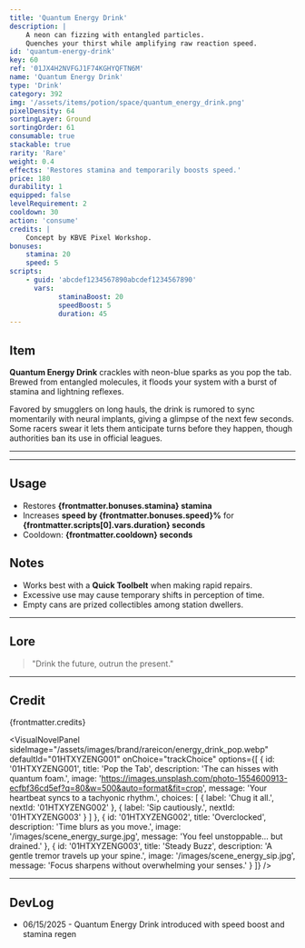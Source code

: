 ```yaml
---
title: 'Quantum Energy Drink'
description: |
    A neon can fizzing with entangled particles.
    Quenches your thirst while amplifying raw reaction speed.
id: 'quantum-energy-drink'
key: 60
ref: '01JX4H2NVFGJ1F74KGHYQFTN6M'
name: 'Quantum Energy Drink'
type: 'Drink'
category: 392
img: '/assets/items/potion/space/quantum_energy_drink.png'
pixelDensity: 64
sortingLayer: Ground
sortingOrder: 61
consumable: true
stackable: true
rarity: 'Rare'
weight: 0.4
effects: 'Restores stamina and temporarily boosts speed.'
price: 180
durability: 1
equipped: false
levelRequirement: 2
cooldown: 30
action: 'consume'
credits: |
    Concept by KBVE Pixel Workshop.
bonuses:
    stamina: 20
    speed: 5
scripts:
    - guid: 'abcdef1234567890abcdef1234567890'
      vars:
            staminaBoost: 20
            speedBoost: 5
            duration: 45
---
```



## Item

**Quantum Energy Drink** crackles with neon-blue sparks as you pop the tab.
Brewed from entangled molecules, it floods your system with a burst of stamina and lightning reflexes.

Favored by smugglers on long hauls, the drink is rumored to sync momentarily with neural implants, giving a glimpse of the next few seconds.
Some racers swear it lets them anticipate turns before they happen, though authorities ban its use in official leagues.

---

<ItemDBPanel data={frontmatter} />

---

<Adsense />

## Usage

- Restores **{frontmatter.bonuses.stamina} stamina**
- Increases **speed by {frontmatter.bonuses.speed}%** for **{frontmatter.scripts[0].vars.duration} seconds**
- Cooldown: **{frontmatter.cooldown} seconds**

## Notes

- Works best with a **Quick Toolbelt** when making rapid repairs.
- Excessive use may cause temporary shifts in perception of time.
- Empty cans are prized collectibles among station dwellers.

---

## Lore

> "Drink the future, outrun the present."

---

## Credit

{frontmatter.credits}

<VisualNovelPanel
  sideImage="/assets/images/brand/rareicon/energy_drink_pop.webp"
  defaultId="01HTXYZENG001"
  onChoice="trackChoice"
  options={[
    {
      id: '01HTXYZENG001',
      title: 'Pop the Tab',
      description: 'The can hisses with quantum foam.',
      image: 'https://images.unsplash.com/photo-1554600913-ecfbf36cd5ef?q=80&w=500&auto=format&fit=crop',
      message: 'Your heartbeat syncs to a tachyonic rhythm.',
      choices: [
        { label: 'Chug it all.', nextId: '01HTXYZENG002' },
        { label: 'Sip cautiously.', nextId: '01HTXYZENG003' }
      ]
    },
    {
      id: '01HTXYZENG002',
      title: 'Overclocked',
      description: 'Time blurs as you move.',
      image: '/images/scene_energy_surge.jpg',
      message: 'You feel unstoppable... but drained.'
    },
    {
      id: '01HTXYZENG003',
      title: 'Steady Buzz',
      description: 'A gentle tremor travels up your spine.',
      image: '/images/scene_energy_sip.jpg',
      message: 'Focus sharpens without overwhelming your senses.'
    }
  ]}
/>

---

## DevLog

- 06/15/2025 - Quantum Energy Drink introduced with speed boost and stamina regen
